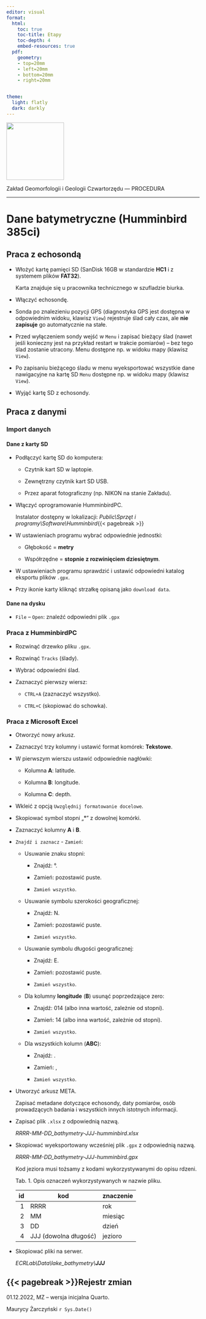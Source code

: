 ```yaml
---
editor: visual
format:
  html:
    toc: true
    toc-title: Etapy
    toc-depth: 4
    embed-resources: true
  pdf:
    geometry: 
    - top=20mm
    - left=20mm
    - bottom=20mm
    - right=20mm


theme:
  light: flatly
  dark: darkly
---
```


[![](images/log-ug_pl.png){fig-alt="Logo: Uniwersytet Gdański" fig-align="left" width="150"}](https://geomorfologia.ug.edu.pl)

Zakład Geomorfologii i Geologii Czwartorzędu --- PROCEDURA

------------------------------------------------------------------------

# Dane batymetryczne (Humminbird 385ci)

## Praca z echosondą

-   Włożyć kartę pamięci SD (SanDisk 16GB w standardzie **HC1** i z systemem plików **FAT32**).

    Karta znajduje się u pracownika technicznego w szufladzie biurka.

-   Włączyć echosondę.

-   Sonda po znalezieniu pozycji GPS (diagnostyka GPS jest dostępna w odpowiednim widoku, klawisz `View`) rejestruje ślad cały czas, ale **nie zapisuje** go automatycznie na stałe.

-   Przed wyłączeniem sondy wejść w `Menu` i zapisać bieżący ślad (nawet jeśli konieczny jest na przykład restart w trakcie pomiarów) -- bez tego ślad zostanie utracony. Menu dostępne np. w widoku mapy (klawisz `View`).

-   Po zapisaniu bieżącego śladu w menu wyeksportować wszystkie dane nawigacyjne na kartę SD `Menu` dostępne np. w widoku mapy (klawisz `View`).

-   Wyjąć kartę SD z echosondy.

## Praca z danymi

### Import danych

#### Dane z karty SD

-   Podłączyć kartę SD do komputera:

    -   Czytnik kart SD w laptopie.

    -   Zewnętrzny czytnik kart SD USB.

    -   Przez aparat fotograficzny (np. NIKON na stanie Zakładu).

-   Włączyć oprogramowanie HumminbirdPC.

    Instalator dostępny w lokalizacji: *Public\\Sprzęt i programy\\Software\\Humminbird*{{< pagebreak >}}

-   W ustawieniach programu wybrać odpowiednie jednostki:

    -   Głębokość = **metry**

    -   Współrzędne = **stopnie** **z rozwinięciem dziesiętnym**.

-   W ustawieniach programu sprawdzić i ustawić odpowiedni katalog eksportu plików `.gpx`.

-   Przy ikonie karty kliknąć strzałkę opisaną jako `download data`.

#### Dane na dysku

-   `File` -- `Open`: znaleźć odpowiedni plik `.gpx`

### Praca z HumminbirdPC

-   Rozwinąć drzewko pliku `.gpx`.

-   Rozwinąć `Tracks` (ślady).

-   Wybrać odpowiedni ślad.

-   Zaznaczyć pierwszy wiersz:

    -   `CTRL+A` (zaznaczyć wszystko).

    -   `CTRL+C` (skopiować do schowka).

### Praca z Microsoft Excel

-   Otworzyć nowy arkusz.

-   Zaznaczyć trzy kolumny i ustawić format komórek: **Tekstowe**.

-   W pierwszym wierszu ustawić odpowiednie nagłówki:

    -   Kolumna **A**: latitude.

    -   Kolumna **B**: longitude.

    -   Kolumna **C**: depth.

-   Wkleić z opcją `Uwzględnij formatowanie docelowe`.

-   Skopiować symbol stopni „**°**" z dowolnej komórki.

-   Zaznaczyć kolumny **A** i **B**.

-   `Znajdź i zaznacz` - `Zamień`:

    -   Usuwanie znaku stopni:

        -   Znajdź: °.

        -   Zamień: pozostawić puste.

        -   `Zamień wszystko`.

    -   Usuwanie symbolu szerokości geograficznej:

        -   Znajdź: N.

        -   Zamień: pozostawić puste.

        -   `Zamień wszystko`.

    -   Usuwanie symbolu długości geograficznej:

        -   Znajdź: E.

        -   Zamień: pozostawić puste.

        -   `Zamień wszystko`.

    -   Dla kolumny **longitude** (**B**) usunąć poprzedzające zero:

        -   Znajdź: 014 (albo inna wartość, zależnie od stopni).

        -   Zamień: 14 (albo inna wartość, zależnie od stopni).

        -   `Zamień wszystko`.

    -   Dla wszystkich kolumn (**ABC**):

        -   Znajdź: .

        -   Zamień: ,

        -   `Zamień wszystko`.

-   Utworzyć arkusz META.

    Zapisać metadane dotyczące echosondy, daty pomiarów, osób prowadzących badania i wszystkich innych istotnych informacji.

-   Zapisać plik `.xlsx` z odpowiednią nazwą.

    *RRRR-MM-DD_bathymetry-JJJ-humminbird.xlsx*

-   Skopiować wyeksportowany wcześniej plik `.gpx` z odpowiednią nazwą.

    *RRRR-MM-DD_bathymetry-JJJ-humminbird.gpx*

    Kod jeziora musi tożsamy z kodami wykorzystywanymi do opisu rdzeni.

    Tab. 1. Opis oznaczeń wykorzystywanych w nazwie pliku.

    |  id | kod                   | znaczenie |
    |----:|-----------------------|-----------|
    |   1 | RRRR                  | rok       |
    |   2 | MM                    | miesiąc   |
    |   3 | DD                    | dzień     |
    |   4 | JJJ (dowolna długość) | jezioro   |

-   Skopiować pliki na serwer.

    *ECRLab\\Data\\lake_bathymetry\\**JJJ***

## {{< pagebreak >}}Rejestr zmian

01.12.2022, MZ -- wersja inicjalna Quarto.

Maurycy Żarczyński `r Sys.Date()`
